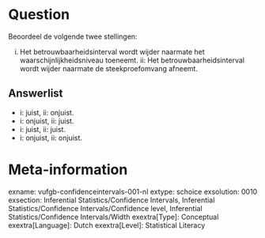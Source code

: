 Question
========
Beoordeel de volgende twee stellingen:

i. Het betrouwbaarheidsinterval wordt wijder naarmate het waarschijnlijkheidsniveau toeneemt. 
ii: Het betrouwbaarheidsinterval wordt wijder naarmate de steekproefomvang afneemt.

Answerlist
----------
* i: juist, ii: onjuist.
* i: onjuist, ii: juist. 
* i: juist, ii: juist.
* i: onjuist, ii: onjuist.

Meta-information
================
exname: vufgb-confidenceintervals-001-nl
extype: schoice
exsolution: 0010
exsection: Inferential Statistics/Confidence Intervals, Inferential Statistics/Confidence Intervals/Confidence level, Inferential Statistics/Confidence Intervals/Width
exextra[Type]: Conceptual
exextra[Language]: Dutch
exextra[Level]: Statistical Literacy